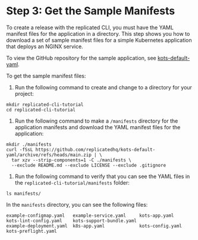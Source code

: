 # Step 3: Get the Sample Manifests

To create a release with the replicated CLI, you must have the YAML manifest files for the application in a directory.
This step shows you how to download a set of sample manifest files for a simple Kubernetes application that deploys an NGINX service.

To view the GitHub repository for the sample application, see [kots-default-yaml](https://github.com/replicatedhq/kots-default-yaml).

To get the sample manifest files:

1. Run the following command to create and change to a directory for your project:

  ```
  mkdir replicated-cli-tutorial
  cd replicated-cli-tutorial
  ```

1. Run the following command to make a `/manifests` directory for the application manifests and download the YAML manifest files for the application:

  ```
  mkdir ./manifests
  curl -fSsL https://github.com/replicatedhq/kots-default-yaml/archive/refs/heads/main.zip | \
    tar xzv --strip-components=1 -C ./manifests \
    --exclude README.md --exclude LICENSE --exclude .gitignore
  ```

1. Run the following command to verify that you can see the YAML files in the `replicated-cli-tutorial/manifests` folder:

  ```
  ls manifests/
  ```

  In the `manifests` directory, you can see the following files:

  ```
  example-configmap.yaml   example-service.yaml     kots-app.yaml            kots-lint-config.yaml    kots-support-bundle.yaml
  example-deployment.yaml  k8s-app.yaml             kots-config.yaml         kots-preflight.yaml
  ```
